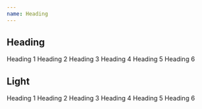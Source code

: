 ```yaml
---
name: Heading
---
```



## Heading

<Playground>
  <React.Fragment>
    <Heading>Heading 1</Heading>
    <Heading level={2}>Heading 2</Heading>
    <Heading level={3}>Heading 3</Heading>
    <Heading level={4}>Heading 4</Heading>
    <Heading level={5}>Heading 5</Heading>
    <Heading level={6}>Heading 6</Heading>
  </React.Fragment>
</Playground>

## Light

<Playground>
  <Flex>
    <Heading variant="light">Heading 1</Heading>
    <Heading level={2} variant="light">
      Heading 2
    </Heading>
    <Heading level={3} variant="light">
      Heading 3
    </Heading>
    <Heading level={4} variant="light">
      Heading 4
    </Heading>
    <Heading level={5} variant="light">
      Heading 5
    </Heading>
    <Heading level={6} variant="light">
      Heading 6
    </Heading>
  </Flex>
</Playground>
